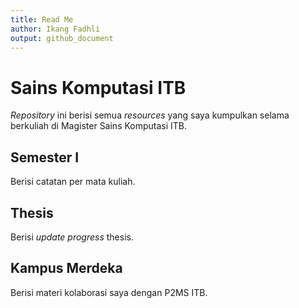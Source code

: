 ```yaml
---
title: Read Me
author: Ikang Fadhli
output: github_document
---
```


# Sains Komputasi ITB

_Repository_ ini berisi semua _resources_ yang saya kumpulkan selama berkuliah di Magister Sains Komputasi ITB.


## Semester I

Berisi catatan per mata kuliah.

## Thesis

Berisi _update progress_ thesis.

## Kampus Merdeka

Berisi materi kolaborasi saya dengan P2MS ITB.
